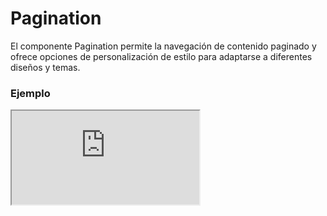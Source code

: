 # Pagination

El componente Pagination permite la navegación de contenido paginado y ofrece opciones de personalización de estilo para adaptarse a diferentes diseños y temas.


### Ejemplo

<Iframe
  minHeightIframe="30dvh"
  src="https://fenextjs-component-storybook.vercel.app/iframe.html?args=&id=pagination-pagination--index&viewMode=story"
/>

### Importación

Para importar el componente Pagination, se puede hacer desde fenextjs

```tsx copy
import { Pagination } from "fenextjs";
```

### Parámetros

| Parámetro         | Tipo                                    | Requerido | Default | Descripcion                                                                                   |
| ----------------- | --------------------------------------- | --------- | ------- | --------------------------------------------------------------------------------------------- |
| className         | string                                  | no        | ''      | Clase CSS para el contenedor principal de la paginación.                                      |
| classNameItemPage | PaginationItemPageClassProps            | no        | \{\}    | Objeto con las clases CSS para personalizar el componente de cada página.                     |
| classNameNPage    | PaginationNPageClassProps               | no        | \{\}    | Objeto con las clases CSS para personalizar el componente de selección de número de página.   |
| showItemPage      | boolean                                 | no        | true    | Determina si se debe mostrar el componente de cada página en la paginación.                   |
| showNPage         | boolean                                 | no        | true    | Determina si se debe mostrar el componente de selección de número de página en la paginación. |
| listNpage         | Array\<\{ id: string; text: string \}\> | no        | [       |

                \{ id: "10", text: "10" \},
                \{ id: "20", text: "20" \},
                \{ id: "50", text: "50" \},
                \{ id: "100", text: "100" \},
                \{ id: "all", text: "All" \}
            ] | Lista de opciones de número de página para mostrar en la selección de paginación. |

### Storybook

Para ver el storybook del componente lo puede hacer con este [link](https://fenextjs-component-storybook.vercel.app/?path=/story/pagination-pagination--index)

### Usos

- Paginación básica

```tsx copy
<Pagination />
```

- Paginación con selección de número de página oculta

```tsx copy
<Pagination showNPage={false} />
```

- Paginación personalizada

```tsx copy
<Pagination className="mi-clase-personalizada" />
```
